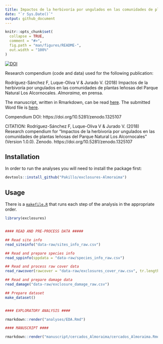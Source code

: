 ```yaml
---
title: Impactos de la herbivoría por ungulados en las comunidades de plantas leñosas del Parque Natural Los Alcornocales
date: "`r Sys.Date()`"
output: github_document
---
```


```r
knitr::opts_chunk$set(
  collapse = TRUE,
  comment = "#>",
  fig.path = "man/figures/README-",
  out.width = "100%"
)
```

[![DOI](https://zenodo.org/badge/143153398.svg)](https://zenodo.org/badge/latestdoi/143153398)

Research compendium (code and data) used for the following publication:

Rodríguez-Sánchez F, Luque-Oliva V & Jurado V. (2018) Impactos de la herbivoría por ungulados en las comunidades de plantas leñosas del Parque Natural Los Alcornocales. *Almoraima*, en prensa.

The manuscript, written in Rmarkdown, can be read [here](https://github.com/Pakillo/exclosures-Almoraima/blob/master/manuscript/cercados_Almoraima.md). The submitted Word file is [here](https://github.com/Pakillo/exclosures-Almoraima/blob/master/manuscript/cercados_Almoraima.docx).

Compendium DOI: https://doi.org/10.5281/zenodo.1325107

CITATION: 
Rodríguez-Sánchez F, Luque-Oliva V & Jurado V. (2018) Research compendium for "Impactos de la herbivoría por ungulados en las comunidades de plantas leñosas del Parque Natural Los Alcornocales" (Version 1.0.0). Zenodo. https://doi.org/10.5281/zenodo.1325107


## Installation

In order to run the analyses you will need to install the package first:

```r
devtools::install_github("Pakillo/exclosures-Almoraima")
```


## Usage

There is a [`makefile.R`](https://github.com/Pakillo/exclosures-Almoraima/blob/master/makefile.R) that runs each step of the analysis in the appropriate order. 

```r

library(exclosures)


#### READ AND PRE-PROCESS DATA #####

## Read site info
read_siteinfo("data-raw/sites_info_raw.csv")

## Read and prepare species info
read_sppinfo(sppdata = "data-raw/species_info_raw.csv")

## Read and process raw cover data
read_rawcover(rawcover = "data-raw/exclosures_cover_raw.csv", tr.length = 25)

## Read and prepare damage data
read_damage("data-raw/exclosure_damage_raw.csv")

## Prepare dataset
make_dataset()


#### EXPLORATORY ANALYSIS ####

rmarkdown::render("analyses/EDA.Rmd")

#### MANUSCRIPT ####

rmarkdown::render("manuscript/cercados_Almoraima/cercados_Almoraima.Rmd")

```



